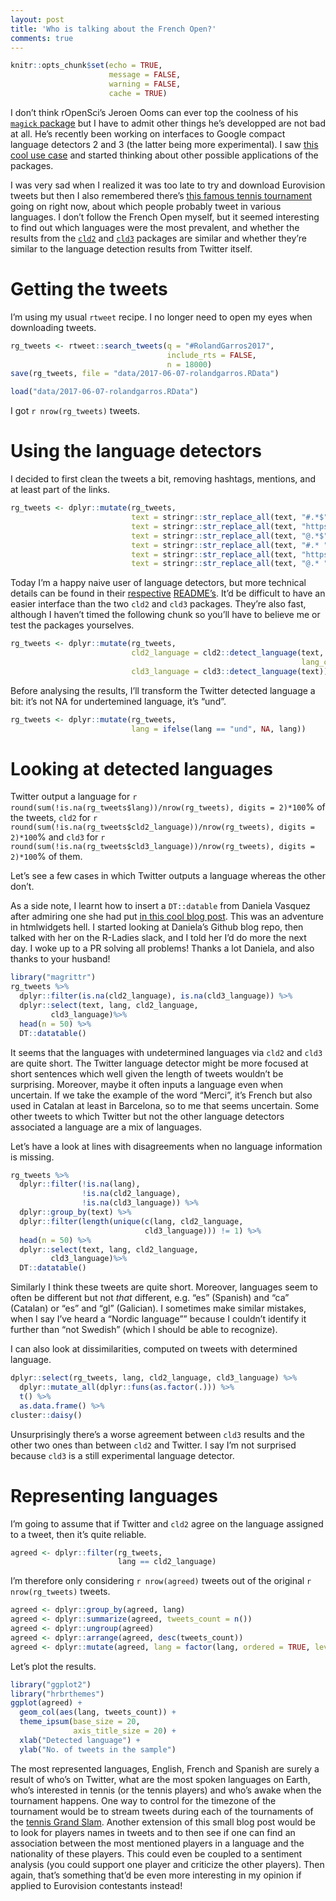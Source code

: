 ```yaml
---
layout: post
title: 'Who is talking about the French Open?'
comments: true
---
```


```r
knitr::opts_chunk$set(echo = TRUE,
                      message = FALSE,
                      warning = FALSE, 
                      cache = TRUE)
```

I don't think rOpenSci's Jeroen Ooms can ever top the coolness of his [`magick` package](https://github.com/ropensci/magick) but I have to admit other things he's developped are not bad at all. He's recently been working on interfaces to Google compact language detectors 2 and 3 (the latter being more experimental). I saw [this cool use case](http://marcbeldata.github.io/Language-use-MP-Twitter/) and started thinking about other possible applications of the packages. 

I was very sad when I realized it was too late to try and download Eurovision tweets but then I also remembered there's [this famous tennis tournament](https://en.wikipedia.org/wiki/French_Open) going on right now, about which people probably tweet in various languages. I don't follow the French Open myself, but it seemed interesting to find out which languages were the most prevalent, and whether the results from the [`cld2`](https://github.com/ropensci/cld2) and [`cld3`](https://github.com/ropensci/cld3) packages are similar and whether they're similar to the language detection results from Twitter itself.


<!--more-->

# Getting the tweets

I'm using my usual `rtweet` recipe. I no longer need to open my eyes when downloading tweets.

```r
rg_tweets <- rtweet::search_tweets(q = "#RolandGarros2017",
                                   include_rts = FALSE,
                                   n = 18000)
save(rg_tweets, file = "data/2017-06-07-rolandgarros.RData")
```

```r
load("data/2017-06-07-rolandgarros.RData")
```


I got `r nrow(rg_tweets)` tweets.

# Using the language detectors

I decided to first clean the tweets a bit, removing hashtags, mentions, and at least part of the links.

```r
rg_tweets <- dplyr::mutate(rg_tweets,
                           text = stringr::str_replace_all(text, "#.*$", ""),
                           text = stringr::str_replace_all(text, "https.*$", ""),
                           text = stringr::str_replace_all(text, "@.*$", ""),
                           text = stringr::str_replace_all(text, "#.* ", ""),
                           text = stringr::str_replace_all(text, "https.* ", ""),
                           text = stringr::str_replace_all(text, "@.* ", ""))

```

Today I'm a happy naive user of language detectors, but more technical details can be found in their [respective](https://github.com/CLD2Owners/cld2) [README's](https://github.com/google/cld3#readme). It'd be difficult to have an easier interface than the two `cld2` and `cld3` packages. They're also fast, although I haven't timed the following chunk so you'll have to believe me or test the packages yourselves.

```r
rg_tweets <- dplyr::mutate(rg_tweets, 
                           cld2_language = cld2::detect_language(text,
                                                                 lang_code = TRUE), 
                           cld3_language = cld3::detect_language(text))

```

Before analysing the results, I'll transform the Twitter detected language a bit: it's not NA for undertemined language, it's "und".

```r
rg_tweets <- dplyr::mutate(rg_tweets, 
                           lang = ifelse(lang == "und", NA, lang))

```


# Looking at detected languages

Twitter output a language for `r round(sum(!is.na(rg_tweets$lang))/nrow(rg_tweets), digits = 2)*100`% of the tweets, `cld2` for `r round(sum(!is.na(rg_tweets$cld2_language))/nrow(rg_tweets), digits = 2)*100`% and `cld3` for `r round(sum(!is.na(rg_tweets$cld3_language))/nrow(rg_tweets), digits = 2)*100`% of them.

Let's see a few cases in which Twitter outputs a language whereas the other don't.

As a side note, I learnt how to insert a `DT::datable` from Daniela Vasquez after admiring one she had put [in this cool blog post](screenshot.force = FALSE). This was an adventure in htmlwidgets hell. I started looking at Daniela's Github blog repo, then talked with her on the R-Ladies slack, and I told her I'd do more the next day. I woke up to a PR solving all problems! Thanks a lot Daniela, and also thanks to your husband!

```r
library("magrittr")
rg_tweets %>%
  dplyr::filter(is.na(cld2_language), is.na(cld3_language)) %>%
  dplyr::select(text, lang, cld2_language,
         cld3_language)%>%
  head(n = 50) %>%
  DT::datatable()

```

It seems that the languages with undetermined languages via `cld2` and `cld3` are quite short. The Twitter language detector might be more focused at short sentences which well given the length of tweets wouldn't be surprising. Moreover, maybe it often inputs a language even when uncertain. If we take the example of the word "Merci", it's French but also used in Catalan at least in Barcelona, so to me that seems uncertain. Some other tweets to which Twitter but not the other language detectors associated a language are a mix of languages.

Let's have a look at lines with disagreements when no language information is missing.

```r
rg_tweets %>%
  dplyr::filter(!is.na(lang),
                !is.na(cld2_language),
                !is.na(cld3_language)) %>%
  dplyr::group_by(text) %>%
  dplyr::filter(length(unique(c(lang, cld2_language,
                              cld3_language))) != 1) %>%
  head(n = 50) %>%
  dplyr::select(text, lang, cld2_language,
         cld3_language)%>%
  DT::datatable()

```

Similarly I think these tweets are quite short. Moreover, languages seem to often be different but not _that_ different, e.g. "es" (Spanish) and "ca" (Catalan) or "es" and "gl" (Galician). I sometimes make similar mistakes, when I say I've heard a "Nordic language"" because I couldn't identify it further than "not Swedish" (which I should be able to recognize).

I can also look at dissimilarities, computed on tweets with determined language.

```r
dplyr::select(rg_tweets, lang, cld2_language, cld3_language) %>%
  dplyr::mutate_all(dplyr::funs(as.factor(.))) %>%
  t() %>%
  as.data.frame() %>%
cluster::daisy()
```


Unsurprisingly there's a worse agreement between `cld3` results and the other two ones than between `cld2` and Twitter. I say I'm not surprised because `cld3` is a still experimental language detector.

# Representing languages

I'm going to assume that if Twitter and `cld2` agree on the language assigned to a tweet, then it's quite reliable.


```r
agreed <- dplyr::filter(rg_tweets,
                        lang == cld2_language)
```

I'm therefore only considering `r nrow(agreed)` tweets out of the original `r nrow(rg_tweets)` tweets.

```r
agreed <- dplyr::group_by(agreed, lang)
agreed <- dplyr::summarize(agreed, tweets_count = n())
agreed <- dplyr::ungroup(agreed)
agreed <- dplyr::arrange(agreed, desc(tweets_count))
agreed <- dplyr::mutate(agreed, lang = factor(lang, ordered = TRUE, levels = unique(lang))) 
```

Let's plot the results.


```r
library("ggplot2")
library("hrbrthemes")
ggplot(agreed) +
  geom_col(aes(lang, tweets_count)) +
  theme_ipsum(base_size = 20,
              axis_title_size = 20) +
  xlab("Detected language") +
  ylab("No. of tweets in the sample")
```

The most represented languages, English, French and Spanish are surely a result of who's on Twitter, what are the most spoken languages on Earth, who's interested in tennis (or the tennis players) and who's awake when the tournament happens. One way to control for the timezone of the tournament would be to stream tweets during each of the tournaments of the [tennis Grand Slam](https://en.wikipedia.org/wiki/Grand_Slam_(tennis)). Another extension of this small blog post would be to look for players names in tweets and to then see if one can find an association between the most mentioned players in a language and the nationality of these players. This could even be coupled to a sentiment analysis (you could support one player and criticize the other players). Then again, that's something that'd be even more interesting in my opinion if applied to Eurovision contestants instead!